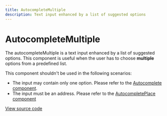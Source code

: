 ```yaml
---
title: AutocompleteMultiple
description: Text input enhanced by a list of suggested options
---
```


# AutocompleteMultiple

The autocompleteMultiple is a text input enhanced by a list of suggested options. This component is useful when the user has to choose **multiple** options from a predefined list.

This component shouldn't be used in the following scenarios:

- The input may contain only one option. Please refer to the [Autocomplete component](/docs/components/autocomplete).
- The input must be an address. Please refer to the [AutocompletePlace component](/docs/components/autocomplete-place)

[View source code](https://github.com/Spendesk/grapes/tree/master/src/components/AutocompleteMultiple)
